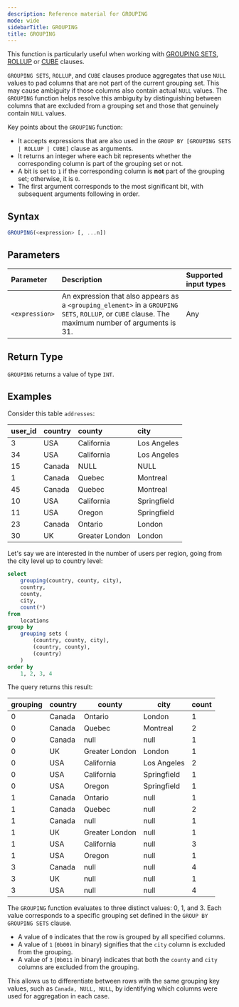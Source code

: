```yaml
---
description: Reference material for GROUPING
mode: wide
sidebarTitle: GROUPING
title: GROUPING
---
```


This function is particularly useful when working with
[GROUPING SETS](/sql_reference/commands/queries/select#group-by-grouping-sets),
[ROLLUP](/sql_reference/commands/queries/select#group-by-rollup) or
[CUBE](/sql_reference/commands/queries/select#group-by-cube) clauses.

`GROUPING SETS`, `ROLLUP`, and `CUBE` clauses produce aggregates that use `NULL` values to pad columns that are not part of the current grouping set. 
This may cause ambiguity if those columns also contain actual `NULL` values.
The `GROUPING` function helps resolve this ambiguity by distinguishing between columns that are excluded from a grouping set and those that genuinely contain `NULL` values.

Key points about the `GROUPING` function:
* It accepts expressions that are also used in the `GROUP BY [GROUPING SETS | ROLLUP | CUBE]` clause as arguments.
* It returns an integer where each bit represents whether the corresponding column is part of the grouping set or not.
* A bit is set to `1` if the corresponding column is **not** part of the grouping set; otherwise, it is `0`.
* The first argument corresponds to the most significant bit, with subsequent arguments following in order.

## Syntax


```sql
GROUPING(<expression> [, ...n])
```

## Parameters


| Parameter      | Description                                                                                                                                       | Supported input types  |
|:-------------- |:------------------------------------------------------------------------------------------------------------------------------------------------- |:---------------------- |
| `<expression>` | An expression that also appears as a `<grouping_element>` in a `GROUPING SETS`, `ROLLUP`, or `CUBE` clause. The maximum number of arguments is 31.| Any                    |

## Return Type
`GROUPING` returns a value of type `INT`. 

## Examples


Consider this table `addresses`:

| user_id    | country | county         | city        |
|:---------- |:------- |:-------------- |:----------- |
| 3          | USA     | California     | Los Angeles |
| 34         | USA     | California     | Los Angeles |
| 15         | Canada  | NULL           | NULL        |
| 1          | Canada  | Quebec         | Montreal    |
| 45         | Canada  | Quebec         | Montreal    |
| 10         | USA     | California     | Springfield |
| 11         | USA     | Oregon         | Springfield |
| 23         | Canada  | Ontario        | London      |
| 30         | UK      | Greater London | London      |

Let's say we are interested in the number of users per region, going from the city level up to country level:

```sql
select 
    grouping(country, county, city), 
    country, 
    county, 
    city, 
    count(*)
from 
    locations
group by 
    grouping sets (
        (country, county, city),
        (country, county),
        (country)
    )
order by
    1, 2, 3, 4
```
The query returns this result:

| grouping | country | county         | city        | count |
| -------- | ------- | -------------- | ----------- | ----- |
| 0        | Canada  | Ontario        | London      | 1     |
| 0        | Canada  | Quebec         | Montreal    | 2     |
| 0        | Canada  | null           | null        | 1     |
| 0        | UK      | Greater London | London      | 1     |
| 0        | USA     | California     | Los Angeles | 2     |
| 0        | USA     | California     | Springfield | 1     |
| 0        | USA     | Oregon         | Springfield | 1     |
| 1        | Canada  | Ontario        | null        | 1     |
| 1        | Canada  | Quebec         | null        | 2     |
| 1        | Canada  | null           | null        | 1     |
| 1        | UK      | Greater London | null        | 1     |
| 1        | USA     | California     | null        | 3     |
| 1        | USA     | Oregon         | null        | 1     |
| 3        | Canada  | null           | null        | 4     |
| 3        | UK      | null           | null        | 1     |
| 3        | USA     | null           | null        | 4     |

The `GROUPING` function evaluates to three distinct values: 0, 1, and 3. Each value corresponds to a specific grouping set defined in the `GROUP BY GROUPING SETS` clause. 

* A value of `0` indicates that the row is grouped by all specified columns.
* A value of `1` (`0b001` in binary) signifies that the `city` column is excluded from the grouping.
* A value of `3` (`0b011` in binary) indicates that both the `county` and `city` columns are excluded from the grouping.

This allows us to differentiate between rows with the same grouping key values, such as `Canada, NULL, NULL`, by identifying which columns were used for aggregation in each case.

